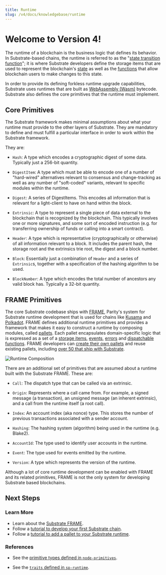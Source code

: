 ```yaml
---
title: Runtime
slug: /v4/docs/knowledgebase/runtime
---
```


# Welcome to Version 4!

The runtime of a blockchain is the business logic that defines its behavior. In Substrate-based
chains, the runtime is referred to as the
"[state transition function](../../knowledgebase/getting-started/glossary#state-transition-function-stf)";
it is where Substrate developers define the storage items that are used to represent the
blockchain's [state](../../knowledgebase/getting-started/glossary#state) as well as the
[functions](../../knowledgebase/learn-substrate/extrinsics) that allow blockchain users to make
changes to this state.

In order to provide its defining forkless runtime upgrade capabilities, Substrate uses runtimes that
are built as [WebAssembly (Wasm)](../../knowledgebase/getting-started/glossary#webassembly-wasm)
bytecode. Substrate also defines the
core primitives that the runtime must
implement.

## Core Primitives

The Substrate framework makes minimal assumptions about what your runtime must provide to the other
layers of Substrate. They are mandatory to define and must fulfill a particular interface in order
to work within the Substrate framework.

They are:

- `Hash`: A type which encodes a cryptographic digest of some data. Typically just a 256-bit
  quantity.

- `DigestItem`: A type which must be able to encode one of a number of "hard-wired" alternatives
  relevant to consensus and change-tracking as well as any number of "soft-coded" variants, relevant
  to specific modules within the runtime.

- `Digest`: A series of DigestItems. This encodes all information that is relevant for a
  light-client to have on hand within the block.

- `Extrinsic`: A type to represent a single piece of data external to the blockchain that is
  recognized by the blockchain. This typically involves one or more signatures, and some sort of
  encoded instruction (e.g. for transferring ownership of funds or calling into a smart contract).

- `Header`: A type which is representative (cryptographically or otherwise) of all information
  relevant to a block. It includes the parent hash, the storage root and the extrinsics trie root,
  the digest and a block number.

- `Block`: Essentially just a combination of `Header` and a series of `Extrinsic`s, together with a
  specification of the hashing algorithm to be used.

- `BlockNumber`: A type which encodes the total number of ancestors any valid block has. Typically a
  32-bit quantity.

## FRAME Primitives

The core Substrate codebase ships with [FRAME](../../knowledgebase/runtime/frame), Parity's system
for Substrate runtime development that is used for chains like
[Kusama](https://github.com/paritytech/polkadot/blob/master/runtime/kusama/src/lib.rs) and
[Polkadot](https://github.com/paritytech/polkadot/blob/master/runtime/polkadot/src/lib.rs). FRAME
defines additional runtime primitives and
provides a framework that makes it easy to construct a runtime by composing modules, called
[pallets](../../knowledgebase/runtime/pallets). Each pallet encapsulates domain-specific logic that is expressed as a set of a
[storage items](../../knowledgebase/runtime/storage), [events](../../knowledgebase/runtime/events),
[errors](../../knowledgebase/runtime/errors) and
[dispatchable functions](../../knowledgebase/getting-started/glossary#dispatch). FRAME developers
can [create their own pallets](../../knowledgebase/runtime/pallets) and reuse existing pallets,
including [over 50 that ship with Substrate](../../knowledgebase/runtime/frame#prebuilt-pallets).

![Runtime Composition](assets/frame-runtime.png)

There are an additional set of primitives that are assumed about a runtime built with the Substrate
FRAME. These are:

- `Call`: The dispatch type that can be called via an extrinsic.

- `Origin`: Represents where a call came from. For example, a signed message (a transaction), an
  unsigned message (an inherent extrinsic), and a call from the runtime itself (a root call).

- `Index`: An account index (aka nonce) type. This stores the number of previous transactions
  associated with a sender account.

- `Hashing`: The hashing system (algorithm) being used in the runtime (e.g. Blake2).

- `AccountId`: The type used to identify user accounts in the runtime.

- `Event`: The type used for events emitted by the runtime.

- `Version`: A type which represents the version of the runtime.

Although a lot of core runtime development can be enabled with FRAME and 
its related primitives, FRAME is not the only system for developing 
Substrate based blockchains.

## Next Steps

### Learn More

- Learn about the [Substrate FRAME](../../knowledgebase/runtime/frame).
- Follow a
  [tutorial to develop your first Substrate chain](../../tutorials/create-your-first-substrate-chain/).
- Follow a [tutorial to add a pallet to your Substrate runtime](../../tutorials/add-a-pallet/).

### References

- See the
  [primitive types defined in `node-primitives`](https://substrate.dev/rustdocs/v3.0.0/node_primitives/index.html).

- See the
  [`traits` defined in `sp-runtime`](https://substrate.dev/rustdocs/v3.0.0/sp_runtime/traits/index.html).
